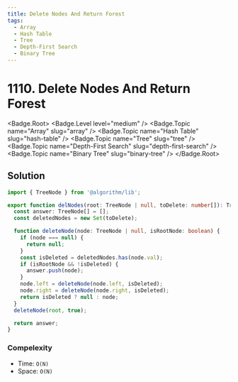 ```yaml
---
title: Delete Nodes And Return Forest
tags:
  - Array
  - Hash Table
  - Tree
  - Depth-First Search
  - Binary Tree
---
```


# 1110. Delete Nodes And Return Forest

<Badge.Root>
  <Badge.Level level="medium" />
  <Badge.Topic name="Array" slug="array" />
  <Badge.Topic name="Hash Table" slug="hash-table" />
  <Badge.Topic name="Tree" slug="tree" />
  <Badge.Topic name="Depth-First Search" slug="depth-first-search" />
  <Badge.Topic name="Binary Tree" slug="binary-tree" />
</Badge.Root>

## Solution

```typescript filename="solution.ts" copy
import { TreeNode } from '@algorithm/lib';

export function delNodes(root: TreeNode | null, toDelete: number[]): TreeNode[] {
  const answer: TreeNode[] = [];
  const deletedNodes = new Set(toDelete);

  function deleteNode(node: TreeNode | null, isRootNode: boolean) {
    if (node === null) {
      return null;
    }
    const isDeleted = deletedNodes.has(node.val);
    if (isRootNode && !isDeleted) {
      answer.push(node);
    }
    node.left = deleteNode(node.left, isDeleted);
    node.right = deleteNode(node.right, isDeleted);
    return isDeleted ? null : node;
  }
  deleteNode(root, true);

  return answer;
}
```

### Compelexity

- Time: `O(N)`
- Space: `O(N)`

<ProblemLink
  codingSite="leetcode"
  href="https://leetcode.com/problems/delete-nodes-and-return-forest"
  title="Delete Nodes And Return Forest"
/>
